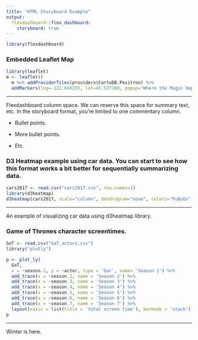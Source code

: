 ```yaml
---
title: "HTML Storyboard Example"
output: 
  flexdashboard::flex_dashboard:
    storyboard: true
---
```


```r
library(flexdashboard)
```

### Embedded Leaflet Map

```r
library(leaflet)
m <- leaflet() 
  m %>% addProviderTiles(providers$CartoDB.Positron) %>%
  addMarkers(lng=-122.660255, lat=45.527369, popup="Where the Magic Happens")
```

***
Flexdashboard column space. We can reserve this space for summary text, etc. In the storyboard format, you're limited to one commentary column.

- Bullet points.

- More bullet points.

- Etc.

### D3 Heatmap example using car data. You can start to see how this format works a bit better for sequentially summarizing data.

```r
cars2017 <- read.csv("cars2017.csv", row.names=1)
library(d3heatmap)
d3heatmap(cars2017, scale="column", dendrogram="none", colors="PuBuGn")
```

***
An example of visualizing car data using d3heatmap library.


### Game of Thrones character screentimes.

```r
GoT <- read.csv("GoT_actors.csv")
library("plotly")

p <- plot_ly(
  GoT, 
  x = ~season.1, y = ~actor, type = 'bar', name= 'Season 1') %>%
  add_trace(x = ~season.2, name = 'Season 2') %>%
  add_trace(x = ~season.3, name = 'Season 3') %>%
  add_trace(x = ~season.4, name = 'Season 4') %>%
  add_trace(x = ~season.5, name = 'Season 5') %>%
  add_trace(x = ~season.6, name = 'Season 6') %>%
  add_trace(x = ~season.7, name = 'Season 7') %>%
  layout(xaxis = list(title = 'total screen time'), barmode = 'stack')
p
```

***
Winter is here.

